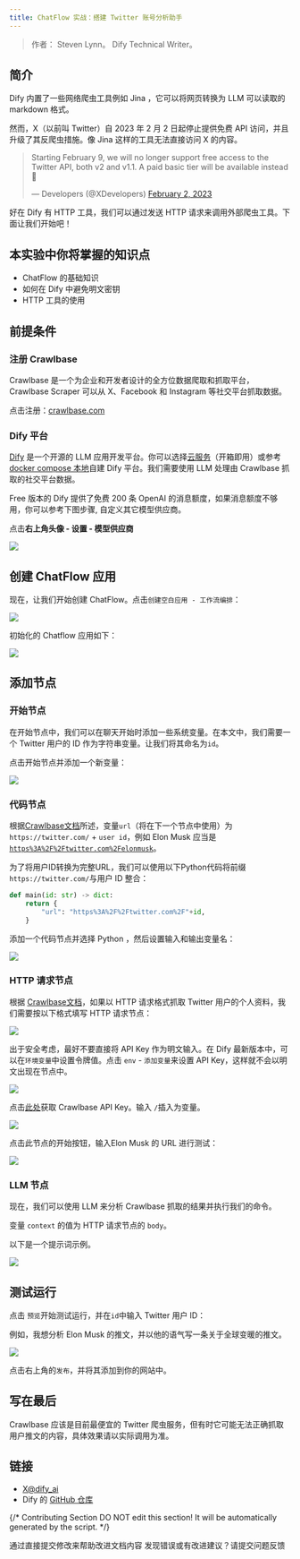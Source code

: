 ```yaml
---
title: ChatFlow 实战：搭建 Twitter 账号分析助手
---
```



> 作者： Steven Lynn。 Dify Technical Writer。

## 简介

Dify 内置了一些网络爬虫工具例如 Jina ，它可以将网页转换为 LLM 可以读取的 markdown 格式。

然而，X（以前叫 Twitter）自 2023 年 2 月 2 日起停止提供免费 API 访问，并且升级了其反爬虫措施。像 Jina 这样的工具无法直接访问 X 的内容。

> Starting February 9, we will no longer support free access to the Twitter API, both v2 and v1.1. A paid basic tier will be available instead 🧵
>
> — Developers (@XDevelopers) [February 2, 2023](https://twitter.com/XDevelopers/status/1621026986784337922?ref\_src=twsrc%5Etfw)

好在 Dify 有 HTTP 工具，我们可以通过发送 HTTP 请求来调用外部爬虫工具。下面让我们开始吧！

## 本实验中你将掌握的知识点

* ChatFlow 的基础知识
* 如何在 Dify 中避免明文密钥
* HTTP 工具的使用

## **前提条件**

### 注册 Crawlbase

Crawlbase 是一个为企业和开发者设计的全方位数据爬取和抓取平台，Crawlbase Scraper 可以从 X、Facebook 和 Instagram 等社交平台抓取数据。

点击注册：[crawlbase.com](https://crawlbase.com)

### Dify 平台

[Dify](https://cloud.dify.ai/) 是一个开源的 LLM 应用开发平台。你可以选择[云服务](https://cloud.dify.ai/)（开箱即用）或参考 [docker compose 本地](https://docs.dify.ai/getting-started/install-self-hosted)自建 Dify 平台。我们需要使用 LLM 处理由 Crawlbase 抓取的社交平台数据。

Free 版本的 Dify 提供了免费 200 条 OpenAI 的消息额度，如果消息额度不够用，你可以参考下图步骤, 自定义其它模型供应商。

点击**右上角头像 - 设置 - 模型供应商**

![](https://assets-docs.dify.ai/dify-enterprise-mintlify/zh_CN/workshop/intermediate/52f3f299b05ff94ee0421604dd810e35.png)

## 创建 ChatFlow 应用

现在，让我们开始创建 ChatFlow。点击`创建空白应用 - 工作流编排`：

![](https://assets-docs.dify.ai/dify-enterprise-mintlify/zh_CN/workshop/intermediate/82f9f17b80fb3755efff0a260c0aeb81.png)

初始化的 Chatflow 应用如下：

![](https://assets-docs.dify.ai/dify-enterprise-mintlify/zh_CN/workshop/intermediate/5e71089affe0d284e67388e47c92e324.png)

## 添加节点

### 开始节点

在开始节点中，我们可以在聊天开始时添加一些系统变量。在本文中，我们需要一个 Twitter 用户的 ID 作为字符串变量。让我们将其命名为`id`。

点击开始节点并添加一个新变量：

![](https://assets-docs.dify.ai/dify-enterprise-mintlify/zh_CN/workshop/intermediate/cb4bccf4ad0496c7b0dec18dcca738b6.png)

### 代码节点

根据[Crawlbase文档](https://crawlbase.com/docs/crawling-api/scrapers/#twitter-profile)所述，变量`url`（将在下一个节点中使用）为 `https://twitter.com/` + `user id`，例如 Elon Musk 应当是[`https%3A%2F%2Ftwitter.com%2Felonmusk`](https://twitter.com/elonmusk)。

为了将用户ID转换为完整URL，我们可以使用以下Python代码将前缀`https://twitter.com/`与用户 ID 整合：

```python
def main(id: str) -> dict:
    return {
        "url": "https%3A%2F%2Ftwitter.com%2F"+id,
    }
```

添加一个代码节点并选择 Python ，然后设置输入和输出变量名：

![](https://assets-docs.dify.ai/dify-enterprise-mintlify/zh_CN/workshop/intermediate/0a371db2f178f1ddd2f4355327630cc4.png)

### HTTP 请求节点

根据 [Crawlbase文档](https://crawlbase.com/docs/crawling-api/scrapers/#twitter-profile)，如果以 HTTP 请求格式抓取 Twitter 用户的个人资料，我们需要按以下格式填写 HTTP 请求节点：

![](https://assets-docs.dify.ai/dify-enterprise-mintlify/zh_CN/workshop/intermediate/ebb1a2bfd4f219d4184056009f9f30dc.png)

出于安全考虑，最好不要直接将 API Key 作为明文输入。在 Dify 最新版本中，可以在`环境变量`中设置令牌值。点击 `env` - `添加变量`来设置 API Key，这样就不会以明文出现在节点中。

![](https://assets-docs.dify.ai/dify-enterprise-mintlify/zh_CN/workshop/intermediate/e4a8de831404946ca91b6c06f31d0769.png)

点击[此处](https://crawlbase.com/dashboard/account/docs)获取 Crawlbase API Key。输入 `/`插入为变量。

![](https://assets-docs.dify.ai/dify-enterprise-mintlify/zh_CN/workshop/intermediate/f8c6cdb35b7a2b0565be663cf1e731ea.png)

点击此节点的开始按钮，输入Elon Musk 的 URL 进行测试：

![](https://assets-docs.dify.ai/dify-enterprise-mintlify/zh_CN/workshop/intermediate/257690ab83c3ad5515262a71ce228749.png)

### LLM 节点

现在，我们可以使用 LLM 来分析 Crawlbase 抓取的结果并执行我们的命令。

变量 `context` 的值为 HTTP 请求节点的 `body`。

以下是一个提示词示例。

![](https://assets-docs.dify.ai/dify-enterprise-mintlify/zh_CN/workshop/intermediate/8c51fbbe32e95c892a407f8d177fe86a.png)

## 测试运行

点击 `预览`开始测试运行，并在`id`中输入 Twitter 用户 ID：

例如，我想分析 Elon Musk 的推文，并以他的语气写一条关于全球变暖的推文。

![](https://assets-docs.dify.ai/dify-enterprise-mintlify/zh_CN/workshop/intermediate/835a01082e74723138d9f97bee0c6c4b.png)

点击右上角的`发布`，并将其添加到你的网站中。

## 写在最后

Crawlbase 应该是目前最便宜的 Twitter 爬虫服务，但有时它可能无法正确抓取用户推文的内容，具体效果请以实际调用为准。

## 链接

* [X@dify\_ai](https://x.com/dify\_ai)
* Dify 的 [GitHub 仓库](https://github.com/langgenius/dify)

{/*
Contributing Section
DO NOT edit this section!
It will be automatically generated by the script.
*/}

<CardGroup cols="2">
    <Card
        title="编辑此页面"
        icon="pen-to-square"
        href="https://github.com/langgenius/dify-docs/edit/main/zh-hans/workshop/intermediate/twitter-chatflow.mdx"
    >
        通过直接提交修改来帮助改进文档内容
    </Card>
    <Card
        title="提交问题"
        icon="github"
        href="https://github.com/langgenius/dify-docs/issues/new?title=文档问题%3A%20er-chatf&body=%23%23%20问题描述%0A%3C%21--%20请简要描述您发现的问题%20--%3E%0A%0A%23%23%20页面链接%0Ahttps%3A%2F%2Fgithub.com%2Flanggenius%2Fdify-docs%2Fblob%2Fmain%2Fzh-hans/workshop/intermediate%2Ftwitter-chatflow.mdx%0A%0A%23%23%20建议修改%0A%3C%21--%20如果有具体的修改建议，请在此说明%20--%3E%0A%0A%3C%21--%20感谢您对文档质量的关注！%20--%3E"
    >
        发现错误或有改进建议？请提交问题反馈
    </Card>
</CardGroup>
